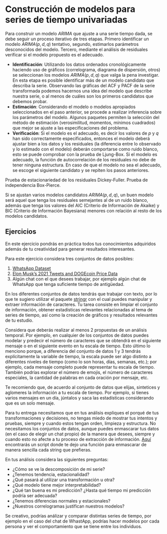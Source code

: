 # Construcción de modelos para series de tiempo univariadas {#modelacion-univariada}

Para construir un modelo $ARIMA$ que ajuste a una serie tiempo dada, se debe seguir un proceso iterativo de tres etapas. Primero identificar un modelo $ARIMA(p,d,q)$ tentativo, segundo, estimarlos parámetros desconocidos del modelo. Tercero, mediante el análisis de residuales verificar si el modelo propuesto es el adecuado.

+ **Identificación**: Utilizando los datos ordenados cronológicamente haciendo uso de gráficos (correlograma, diagrama de dispersión, otros) se seleccionan los modelos $ARIMA(p,d,q)$ que valga la pena investigar. En esta etapa es posible identificar más de un modelo candidato que describa la serie.
Observando las gráficas del ACF y PACF de la serie transformada podemos hacernos una idea del modelo que describe nuestra serie, o al menos de cuáles son los primeros candidatos que debemos probar.
+ **Estimación**: Considerando el modelo o modelos apropiados seleccionados en el paso anterior, se procede a realizar inferencia sobre los parámetros del modelo. Algunos paquetes permiten la selección del método de estimación (verosimilitud, momentos, mínimos cuadrados) que mejor se ajuste a las especificaciones del problema.
+ **Verificación**: Si el modelo es el adecuado, es decir los valores de $p$ y $q$ han sido correctamente especificados, entonces el modelo deberá ajustar bien a los datos y los residuales (la diferencia entre lo observado y lo estimado con el modelo) deberán comportarse como ruido blanco, esto se puede comprobar con la prueba de Ljung-Box. Si el modelo es adecuado, la función de autocorrelación de los residuales no debe de tener ninguna estructura. En caso de que el modelo no sea el adecuado, se escoge el siguiente candidato y se repiten los pasos anteriores. 

Prueba de estacionariedad de los residuales Dickey-Fuller.
Prueba de independencia Box-Pierce.

Si se ajustan varios modelos candidatos $ARIMA(p,d,q)$, un buen modelo será aquel que tenga los residuales semejantes al de un ruido blanco, además que tenga los valores del AIC (Criterio de Información de Akaike) y BIC (Criterio de Información Bayesiana) menores con relación al resto de los modelos candidatos.

## Ejercicios

En este ejercicio pondrás en práctica todos tus conocimientos adquiridos además de tu creatividad para generar resultados interesantes.

Para este ejercicio considera tres conjuntos de datos posibles:

1. [WhatsApp Dataset](https://github.com/dhfbk/WhatsApp-Dataset/tree/master)
2. [Elon Musk's 2021 Tweets and DOGEcoin Price Data](https://www.kaggle.com/datasets/johnsmith44/dogecoin-price-data-elon-musks-tweets-2021)
3. Algún chat con el que desees trabajar, por ejemplo algún chat de WhatsApp que tenga suficiente tiempo de antigüedad.

En los diferentes conjuntos de datos tendrás que trabajar con texto, por lo que te sugiero utilizar el paquete [stringr](https://stringr.tidyverse.org) con el cual puedes manipular y extraer información de caracteres. Tu tarea consiste en limpiar el conjunto de información, obtener estadísticas relevantes relacionadas al tema de series de tiempo, así como la creación de gráficos y resultados relevantes de tu estudio.

Considera que deberás realizar al menos 2 propuestas de un análisis temporal. Por ejemplo, en cualquier de los conjuntos de datos puedes modelar y predecir el número de caracteres que se obtendrá en el siguiente mensaje o en el siguiente evento en tu escala de tiempo. Esto último lo menciono porque, a diferencia del conjunto de datos 1 y 3 tendrás explícitamente la variable de tiempo, la escala puede ser algo distinto a diferentes niveles de tiempo (como lo son horas, días, semanas, etc.); por ejemplo, cada mensaje completo puede representar tu escala de tiempo. También podrías explorar el número de emojis, el número de caracteres especiales, la cantidad de palabras en cada oración por mensaje, etc.

Te recomiendo que, de acuerdo al conjunto de datos que elijas, sintetices y aglomeres la información a tu escala de tiempo. Por ejemplo, si tienes varios mensajes en un día, júntalos y saca las estadísticas considerando que es un solo mensaje.

Para tu entrega necesitamos que en tus análisis expliques el porqué de tus transformaciones y decisiones, no tengas miedo de mostrar tus intentos y pruebas, siempre y cuando estos tengan orden, limpieza y estructura. No necesitamos los conjuntos de datos, aunque puedes enmascarar tus datos (en el caso de elegir un chat propio) de la manera que desees, siempre y cuando esto no afecte a tu proceso de extracción de información. [Aquí](https://github.com/CarlosFernandoVG/Ayudantias-EIII-2024-1/tree/main/Tarea1) encontrarás un script donde te dejo una función para enmascarar de manera sencilla cada string que prefieras.

En tus análisis considera las siguientes preguntas:

+ ¿Cómo se ve la descomposición de mi serie?
+ ¿Tenemos tendencia, estacionalidad?
+ ¿Qué pasará al utilizar una transformación u otra?
+ ¿Qué modelo tiene mejor interpretabilidad?
+ ¿Qué tan buena es mi predicción? ¿Hasta qué tiempo mi predicción podría ser adecuada?
+ ¿Tenemos diferencias normales y estacionales?
+ ¿Nuestros correlogramas justifican nuestros modelos?

Se creativo, podrías análizar y comparar distintas series de tiempo, por ejemplo en el caso del chat de WhastApp, podrías hacer modelos por cada persona y ver el comportamiento que se tiene entre los individuos.